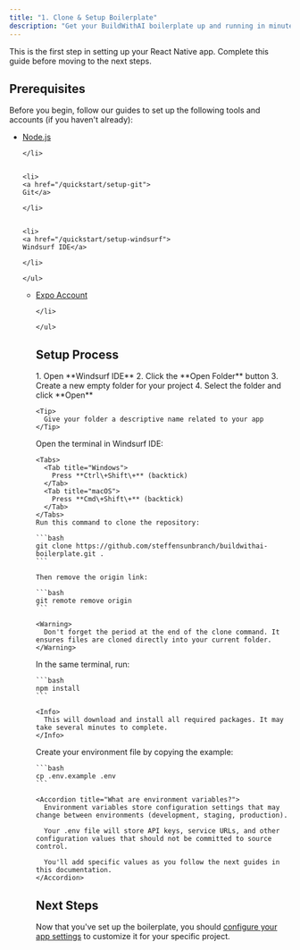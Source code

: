 ```yaml
---
title: "1. Clone & Setup Boilerplate"
description: "Get your BuildWithAI boilerplate up and running in minutes"
---
```


<Note>
  This is the first step in setting up your React Native app. Complete this guide before moving to the next steps.
</Note>

## Prerequisites

Before you begin, follow our guides to set up the following tools and accounts (if you haven't already):

<CardGroup cols={2}>
  <Card title="Required Software" icon="wrench">
    <ul className="mt-2">
    <li>
    <a href="/quickstart/setup-nodejs">
    Node.js</a>

    </li>

    
    <li>
    <a href="/quickstart/setup-git">
    Git</a>

    </li>

    
    <li>
    <a href="/quickstart/setup-windsurf">
    Windsurf IDE</a>

    </li>

    </ul>
  </Card>
  <Card title="Required Account" icon="user">
    <ul className="mt-2">
    <li>
    <a href="/quickstart/setup-expo-account">
    Expo Account</a>

    </li>

    </ul>
  </Card>
</CardGroup>

## Setup Process

<Steps>
  <Step title="Create Your Project">
    1. Open **Windsurf IDE**
    2. Click the **Open Folder** button
    3. Create a new empty folder for your project
    4. Select the folder and click **Open**

    <Tip>
      Give your folder a descriptive name related to your app
    </Tip>
  </Step>
  <Step title="Clone the Boilerplate">
    Open the terminal in Windsurf IDE:

    <Tabs>
      <Tab title="Windows">
        Press **Ctrl\+Shift\+** (backtick)
      </Tab>
      <Tab title="macOS">
        Press **Cmd\+Shift\+** (backtick)
      </Tab>
    </Tabs>
    Run this command to clone the repository:

    ```bash
    git clone https://github.com/steffensunbranch/buildwithai-boilerplate.git .
    ```

    Then remove the origin link:

    ```bash
    git remote remove origin
    ```

    <Warning>
      Don't forget the period at the end of the clone command. It ensures files are cloned directly into your current folder.
    </Warning>
  </Step>
  <Step title="Install Dependencies">
    In the same terminal, run:

    ```bash
    npm install
    ```

    <Info>
      This will download and install all required packages. It may take several minutes to complete.
    </Info>
  </Step>
  <Step title="Set Up Environment Variables">
    Create your environment file by copying the example:

    ```bash
    cp .env.example .env
    ```

    <Accordion title="What are environment variables?">
      Environment variables store configuration settings that may change between environments (development, staging, production).

      Your .env file will store API keys, service URLs, and other configuration values that should not be committed to source control.

      You'll add specific values as you follow the next guides in this documentation.
    </Accordion>
  </Step>
</Steps>

## Next Steps

Now that you've set up the boilerplate, you should [configure your app settings](/quickstart/app-configuration) to customize it for your specific project.